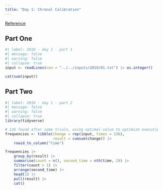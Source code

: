 ```yaml
---
title: "Day 1: Chronal Calibration"
---
```


[Reference](https://adventofcode.com/2018/day/1)

## Part One

```r
#| label: 2018 - day 1 - part 1
#| message: false
#| warning: false
#| collapse: true
input <- readLines(con = "../../inputs/2018/01.txt") |> as.integer()

cat(sum(input))
```

## Part Two

```r
#| label: 2018 - day 1 - part 2
#| message: false
#| warning: false
#| collapse: true
library(tidyverse)

# 136 found after some trials, using optimal value to optimize execution
frequencies <- tibble(change = rep(input, times = 136),
                      result = cumsum(change)) |> 
    rowid_to_column("time")

frequencies |> 
    group_by(result) |> 
    summarise(count = n(), second_time = nth(time, 2)) |> 
    filter(count > 1) |> 
    arrange(second_time) |> 
    head(1) |> 
    pull(result) |> 
    cat()
```
